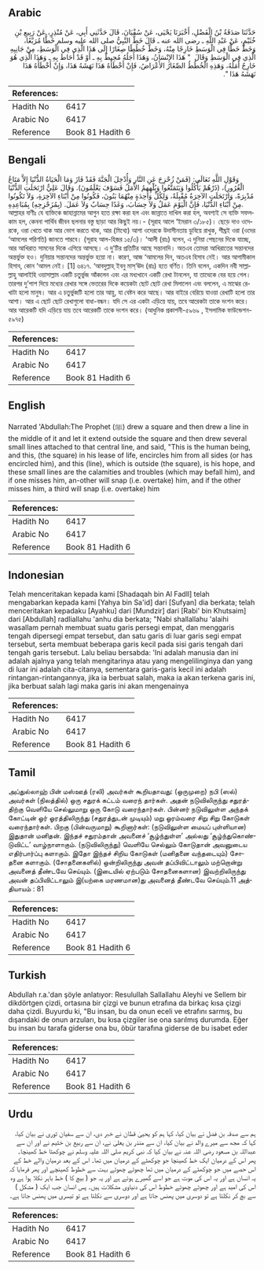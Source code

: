 ## Arabic


<div dir="rtl" lang="ar" style={{fontSize:'larger',backgroundColor:'#f8f9fa',padding:20}}>
حَدَّثَنَا صَدَقَةُ بْنُ الْفَضْلِ، أَخْبَرَنَا يَحْيَى، عَنْ سُفْيَانَ، قَالَ حَدَّثَنِي أَبِي، عَنْ مُنْذِرٍ، عَنْ رَبِيعِ بْنِ خُثَيْمٍ، عَنْ عَبْدِ اللَّهِ ـ رضى الله عنه ـ قَالَ خَطَّ النَّبِيُّ صلى الله عليه وسلم خَطًّا مُرَبَّعًا، وَخَطَّ خَطًّا فِي الْوَسَطِ خَارِجًا مِنْهُ، وَخَطَّ خُطُطًا صِغَارًا إِلَى هَذَا الَّذِي فِي الْوَسَطِ، مِنْ جَانِبِهِ الَّذِي فِي الْوَسَطِ وَقَالَ ‏ "‏ هَذَا الإِنْسَانُ، وَهَذَا أَجَلُهُ مُحِيطٌ بِهِ ـ أَوْ قَدْ أَحَاطَ بِهِ ـ وَهَذَا الَّذِي هُوَ خَارِجٌ أَمَلُهُ، وَهَذِهِ الْخُطُطُ الصِّغَارُ الأَعْرَاضُ، فَإِنْ أَخْطَأَهُ هَذَا نَهَشَهُ هَذَا، وَإِنْ أَخْطَأَهُ هَذَا نَهَشَهُ هَذَا ‏"‏‏.‏
</div>
<div style={{backgroundColor:'#f8f9fa',padding:20, marginBottom: 10}}><table> <thead> <tr> <th>References:</th> <th></th> </tr> </thead> <tbody><tr><td>Hadith No</td><td>6417</td></tr><tr><td>Arabic No</td><td>6417</td></tr><tr><td>Reference</td><td>Book 81 Hadith 6</td></tr></tbody></table></div>

## Bengali


<div dir="ltr" lang="bn" style={{fontSize:'larger',backgroundColor:'#f8f9fa',padding:20}}>
وَقَوْلِ اللَّهِ تَعَالَى: (فَمَنْ زُحْزِحَ عَنِ النَّارِ وَأُدْخِلَ الْجَنَّةَ فَقَدْ فَازَ وَمَا الْحَيَاةُ الدُّنْيَا إِلاَّ مَتَاعُ الْغُرُورِ)، (ذَرْهُمْ يَأْكُلُوا وَيَتَمَتَّعُوا وَيُلْهِهِمُ الأَمَلُ فَسَوْفَ يَعْلَمُونَ). وَقَالَ عَلِيٌّ ارْتَحَلَتِ الدُّنْيَا مُدْبِرَةً، وَارْتَحَلَتِ الآخِرَةُ مُقْبِلَةً، وَلِكُلِّ وَاحِدَةٍ مِنْهُمَا بَنُونَ، فَكُونُوا مِنْ أَبْنَاءِ الآخِرَةِ، وَلاَ تَكُونُوا مِنْ أَبْنَاءِ الدُّنْيَا، فَإِنَّ الْيَوْمَ عَمَلٌ وَلاَ حِسَابَ، وَغَدًا حِسَابٌ وَلاَ عَمَلَ. (بِمُزَحْزِحِهِ) بِمُبَاعِدِهِ. আল্লাহর বাণীঃ যে ব্যক্তিকে জাহান্নামের আগুন হতে রক্ষা করা হল এবং জান্নাতে দাখিল করা হল, অবশ্যই সে ব্যক্তি সফলকাম হল, কেননা পার্থিব জীবন ছলনার বস্তু ছাড়া আর কিছুই নয়।- (সূরাহ আলে ‘ইমরান ৩/১৮৫)। ছেড়ে দাও ওদেরকে, ওরা খেতে থাক আর ভোগ করতে থাক, আর (মিথ্যে) আশা ওদেরকে উদাসীনতায় ডুবিয়ে রাখুক, শীঘ্রই ওরা (ওদের ‘আমলের পরিণতি) জানতে পারবে। (সূরাহ আল-হিজর ১৫/৩)। ‘আলী (রাঃ) বলেন, এ দুনিয়া পেছনের দিকে যাচ্ছে, আর আখিরাত সামনের দিকে এগিয়ে আসছে। এ দু’টির প্রতিটির আছে সন্তানাদি। অতএব তোমরা আখিরাতের সন্তানদের অন্তর্ভুক্ত হও। দুনিয়ার সন্তানদের অন্তর্ভুক্ত হয়ো না। কারণ, আজ ‘আমলের দিন, অতএব হিসাব নেই। আর আগামীকাল হিসাব, কোন ‘আমল নেই। [1] ৬৪১৭. ‘আবদুল্লাহ্ ইবনু মাস্‘ঊদ (রাঃ) হতে বর্ণিত। তিনি বলেন, একদিন নবী সাল্লাল্লাহু আলাইহি ওয়াসাল্লাম একটি চতুর্ভুজ আঁকলেন এবং এর মধ্যখানে একটি রেখা টানলেন, যা তাত্থেকে বের হয়ে গেল। তারপর দু’পাশ দিয়ে মধ্যের রেখার সঙ্গে ভেতরের দিকে কয়েকটা ছোট ছোট রেখা মিলালেন এবং বললেন, এ মাঝের রেখাটা হলো মানুষ। আর এ চতুর্ভুজটি হলো তার আয়ু, যা বেষ্টন করে আছে। আর বাইরে বেরিয়ে যাওয়া রেখাটি হলো তার আশা। আর এ ছোট ছোট রেখাগুলো বাধা-বন্ধন। যদি সে এর একটা এড়িয়ে যায়, তবে আরেকটা তাকে দংশন করে। আর আরেকটি যদি এড়িয়ে যায় তবে আরেকটি তাকে দংশন করে। (আধুনিক প্রকাশনী-৫৯৬৯ , ইসলামিক ফাউন্ডেশন- ৫৯৭৫)
</div>
<div style={{backgroundColor:'#f8f9fa',padding:20, marginBottom: 10}}><table> <thead> <tr> <th>References:</th> <th></th> </tr> </thead> <tbody><tr><td>Hadith No</td><td>6417</td></tr><tr><td>Arabic No</td><td>6417</td></tr><tr><td>Reference</td><td>Book 81 Hadith 6</td></tr></tbody></table></div>

## English


<div dir="ltr" lang="en" style={{fontSize:'larger',backgroundColor:'#f8f9fa',padding:20}}>
Narrated 'Abdullah:The Prophet (ﷺ) drew a square and then drew a line in the middle of it and let it extend outside the square and then drew several small lines attached to that central line, and said, "This is the human being, and this, (the square) in his lease of life, encircles him from all sides (or has encircled him), and this (line), which is outside (the square), is his hope, and these small lines are the calamities and troubles (which may befall him), and if one misses him, an-other will snap (i.e. overtake) him, and if the other misses him, a third will snap (i.e. overtake) him
</div>
<div style={{backgroundColor:'#f8f9fa',padding:20, marginBottom: 10}}><table> <thead> <tr> <th>References:</th> <th></th> </tr> </thead> <tbody><tr><td>Hadith No</td><td>6417</td></tr><tr><td>Arabic No</td><td>6417</td></tr><tr><td>Reference</td><td>Book 81 Hadith 6</td></tr></tbody></table></div>

## Indonesian


<div dir="ltr" lang="id" style={{fontSize:'larger',backgroundColor:'#f8f9fa',padding:20}}>
Telah menceritakan kepada kami [Shadaqah bin Al Fadll] telah mengabarkan kepada kami [Yahya bin Sa'id] dari [Sufyan] dia berkata; telah menceritakan kepadaku [Ayahku] dari [Mundzir] dari [Rabi' bin Khutsaim] dari [Abdullah] radliallahu 'anhu dia berkata; "Nabi shallallahu 'alaihi wasallam pernah membuat suatu garis persegi empat, dan menggaris tengah dipersegi empat tersebut, dan satu garis di luar garis segi empat tersebut, serta membuat beberapa garis kecil pada sisi garis tengah dari tengah garis tersebut. Lalu beliau bersabda: 'Ini adalah manusia dan ini adalah ajalnya yang telah mengitarinya atau yang mengelilinginya dan yang di luar ini adalah cita-citanya, sementara garis-garis kecil ini adalah rintangan-rintangannya, jika ia berbuat salah, maka ia akan terkena garis ini, jika berbuat salah lagi maka garis ini akan mengenainya
</div>
<div style={{backgroundColor:'#f8f9fa',padding:20, marginBottom: 10}}><table> <thead> <tr> <th>References:</th> <th></th> </tr> </thead> <tbody><tr><td>Hadith No</td><td>6417</td></tr><tr><td>Arabic No</td><td>6417</td></tr><tr><td>Reference</td><td>Book 81 Hadith 6</td></tr></tbody></table></div>

## Tamil


<div dir="ltr" lang="ta" style={{fontSize:'larger',backgroundColor:'#f8f9fa',padding:20}}>
அப்துல்லாஹ் பின் மஸ்ஊத் (ரலி) அவர்கள் கூறியதாவது: (ஒருமுறை) நபி (ஸல்) அவர்கள் (நிலத்தில்) ஒரு சதுரக் கட்டம் வரைந் தார்கள். அதன் நடுவிலிருந்து சதுரத்திற்கு வெளியே செல்லுமாறு ஒரு கோடு வரைந்தார்கள். பின்னர் நடுவிலுள்ள அந்தக் கோட்டின் ஓர் ஓரத்திலிருந்து (சதுரத்துடன் முடியும்) மறு ஓரம்வரை சிறு சிறு கோடுகள் வரைந்தார்கள். பிறகு (பின்வருமாறு) கூறினார்கள்: (நடுவிலுள்ள மையப் புள்ளியான) இதுதான் மனிதன். இந்தச் சதுரம்தான் அவனைச் ‘சூழ்ந்துள்ள’ அல்லது ‘சூழ்ந்துகொண்டுவிட்ட’ வாழ்நாளாகும். (நடுவிலிருந்து) வெளியே செல்லும் கோடுதான் அவனுடைய எதிர்பார்ப்பு களாகும். இதோ இந்தச் சிறிய கோடுகள் (மனிதனை வந்தடையும்) சோதனை களாகும். (சோதனைகளில்) ஒன்றிலிருந்து அவன் தப்பிவிட்டாலும் மற்றொன்று அவனைத் தீண்டவே செய்யும். (இடையில் ஏற்படும் சோதனைகளான) இவற்றிலிருந்து அவன் தப்பிவிட்டாலும் இ(யற்கை மரணமான)து அவனைத் தீண்டவே செய்யும்.11 அத்தியாயம் : 81
</div>
<div style={{backgroundColor:'#f8f9fa',padding:20, marginBottom: 10}}><table> <thead> <tr> <th>References:</th> <th></th> </tr> </thead> <tbody><tr><td>Hadith No</td><td>6417</td></tr><tr><td>Arabic No</td><td>6417</td></tr><tr><td>Reference</td><td>Book 81 Hadith 6</td></tr></tbody></table></div>

## Turkish


<div dir="ltr" lang="tr" style={{fontSize:'larger',backgroundColor:'#f8f9fa',padding:20}}>
Abdullah r.a.'dan şöyle anlatıyor: Resulullah Sallallahu Aleyhi ve Sellem bir dikdörtgen çizdi, ortasına bir çizgi ve bunun etrafına da birkaç kısa çizgi daha çizdi. Buyurdu ki, "Bu insan, bu da onun eceli ve etrafını sarmış, bu dışarıdaki de onun arzuları, bu kısa çizgiler ise ona sarılmış durumda. Eğer bu insan bu tarafa giderse ona bu, öbür tarafına giderse de bu isabet eder
</div>
<div style={{backgroundColor:'#f8f9fa',padding:20, marginBottom: 10}}><table> <thead> <tr> <th>References:</th> <th></th> </tr> </thead> <tbody><tr><td>Hadith No</td><td>6417</td></tr><tr><td>Arabic No</td><td>6417</td></tr><tr><td>Reference</td><td>Book 81 Hadith 6</td></tr></tbody></table></div>

## Urdu


<div dir="rtl" lang="ur" style={{fontSize:'larger',backgroundColor:'#f8f9fa',padding:20}}>
ہم سے صدقہ بن فضل نے بیان کیا، کہا ہم کو یحییٰ قطان نے خبر دی، ان سے سفیان ثوری نے بیان کیا، کہا کہ مجھ سے میرے والد نے بیان کیا، ان سے منذر بن یعلیٰ نے، ان سے ربیع بن خثیم نے اور ان سے عبداللہ بن مسعود رضی اللہ عنہ نے بیان کیا کہ نبی کریم صلی اللہ علیہ وسلم نے چوکھٹا خط کھینچا۔ پھر اس کے درمیان ایک خط کھینچا جو چوکھٹے کے درمیان میں تھا۔ اس کے بعد درمیان والے خط کے اس حصے میں جو چوکھٹے کے درمیان میں تھا چھوٹے چھوٹے بہت سے خطوط کھینچے اور پھر فرمایا کہ یہ انسان ہے اور یہ اس کی موت ہے جو اسے گھیرے ہوئے ہے اور یہ جو ( بیچ کا ) خط باہر نکلا ہوا ہے وہ اس کی امید ہے اور چھوٹے چھوٹے خطوط اس کی دنیاوی مشکلات ہیں۔ پس انسان جب ایک ( مشکل ) سے بچ کر نکلتا ہے تو دوسری میں پھنس جاتا ہے اور دوسری سے نکلتا ہے تو تیسری میں پھنس جاتا ہے۔
</div>
<div style={{backgroundColor:'#f8f9fa',padding:20, marginBottom: 10}}><table> <thead> <tr> <th>References:</th> <th></th> </tr> </thead> <tbody><tr><td>Hadith No</td><td>6417</td></tr><tr><td>Arabic No</td><td>6417</td></tr><tr><td>Reference</td><td>Book 81 Hadith 6</td></tr></tbody></table></div>